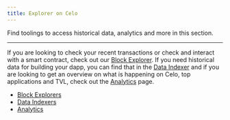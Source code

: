 ```yaml
---
title: Explorer on Celo
---
```



Find toolings to access historical data, analytics and more in this section. 

---

If you are looking to check your recent transactions or check and interact with a smart contract, check out our <ColoredText>[Block Explorer](./block-explorer.md)</ColoredText>. 
If you need historical data for building your dapp, you can find that in the <ColoredText>[Data Indexer](../indexer/overview.md)</ColoredText> and if you are looking to get an overview on what is happening on Celo, top applications and TVL, check out the <ColoredText>[Analytics](./analytics.md)</ColoredText> page.  


- [Block Explorers](./block-explorers.md)
- [Data Indexers](./data-indexers.md)
- [Analytics](./analytics.md)
